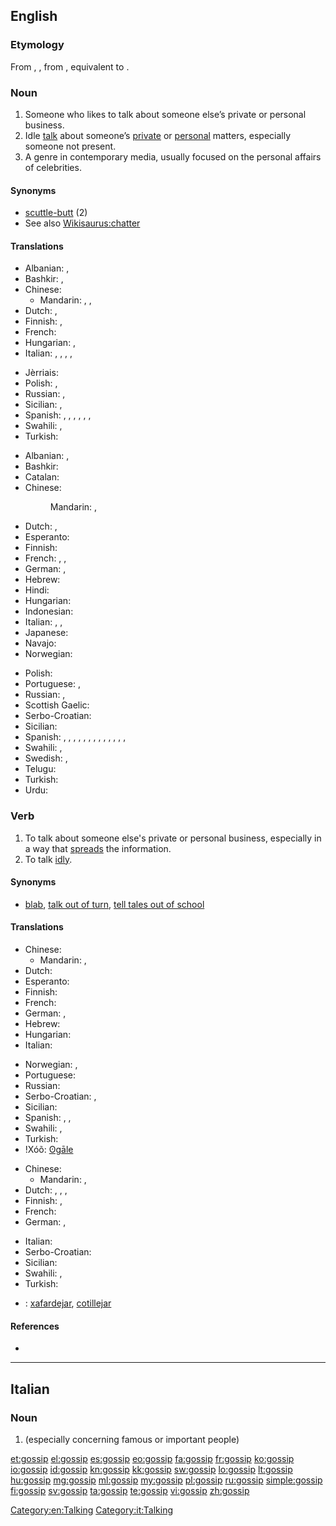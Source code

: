 ==English==
{{wikipedia|dab=gossip (disambiguation)|gossip}}

===Etymology===
From {{etyl|enm}} {{term|gossib|lang=enm}}, {{term|godsib||a close friend or relation, a confidant|lang=enm}}, from {{etyl|ang}} {{term|godsibb|lang=ang||godparent, sponsor}}, equivalent to {{compound|god|sib}}.

===Noun===
{{wikipedia}}
{{en-noun}}

# Someone who likes to talk about someone else’s private or personal business.
# Idle [[talk]] about someone’s [[private]] or [[personal]] matters, especially someone not present.
# A genre in contemporary media, usually focused on the personal affairs of celebrities.

====Synonyms====
* [[scuttle-butt]] (2)
* See also [[Wikisaurus:chatter]]

====Translations====
{{trans-top|person}}
* Albanian: {{t-|sq|thashethemexhi|m|xs=Albanian}}, {{t+|sq|çuçurjar|m|xs=Albanian}}
* Bashkir: {{t+|ba|ғәйбәтсе|m|tr=ğäybätse}}, {{t+|ba|ғәйбәт тоҡсайы|m|tr=ğäybät toqsayï}}
* Chinese:
** Mandarin: {{t|cmn|愛說閒話的人|sc=Hani}}, {{t|cmn|爱说闲话的人|tr=ài shuō xiánhuà de rén|sc=Hani}}, {{t|cmn|八卦的人|tr=bāguà de rén|sc=Hani}}
* Dutch: {{t+|nl|roddelaar|m}}, {{t+|nl|roddelaarster|f}}
* Finnish: {{t|fi|juoruilija}}, {{t-|fi|juorukello}}
* French: {{t+|fr|commère|f}}
* Hungarian: {{t|hu|pletykás}}, {{t|hu|pletykafészek}}
* Italian: {{t|it|pettegolo|m}}, {{t|it|pettegola|f}}, {{t|it|chiacchierone|m}}, {{t|it|chiacchierona|f}}, {{t|it|comare|f}} {{qualifier|regional}}
{{trans-mid}}
* Jèrriais: {{tø|roa-jer|conméthe|f}}
* Polish: {{t+|pl|plotkarz|m}}, {{t+|pl|plotkarka|f}}
* Russian: {{t+|ru|сплетник|m|tr=splétnik}}, {{t|ru|сплетница|m|tr=splétnica}}
* Sicilian: {{t-|scn|cuttigghiaru|m}}, {{t-|scn|cuttigghiara|f}}
* Spanish: {{t+|es|chismoso|m}}, {{t-|es|chismosa|f}} {{qualifier|especially Latin America}}, {{t|es|copuchento|m}} {{qualifier|Chile|colloquial}}, {{t|es|argüendero|m}}, {{t|es|argüendera|f}} {{qualifier|Mexico|colloquial}}, {{t-|es|alcahuete|m}},  {{t|es|cotilla|m|f}}
* Swahili: {{t+|sw|tetesi|xs=Swahili}}, {{t+|sw|fitina|xs=Swahili}}
* Turkish: {{t+|tr|dedikoducu}}
{{trans-bottom}}

{{trans-top|idle talk}}
* Albanian: {{t-|sq|thashetheme|f|xs=Albanian}}, {{t+|sq|çuçurimë|f|xs=Albanian}}
* Bashkir: {{t+|ba|ғәйбәт|m|tr=ğäybät}}
* Catalan: {{t|ca|xafarderia|f}}
* Chinese:
*: Mandarin: {{t-|cmn|閒話|sc=Hani}}, {{t-|cmn|闲话|tr=xiánhuá|sc=Hani}}
* Dutch: {{t|nl|kletspraatje}}, {{t|nl|roddel}}
* Esperanto: {{t-|eo|klaĉo|xs=Esperanto}}
* Finnish: {{t-|fi|juoru}}
* French: {{t+|fr|commérage}}, {{t+|fr|ragot}}, {{t+|fr|cancan}}
* German: {{t-|de|Klatsch|m}}, {{t-|de|Tratsch|m}}
* Hebrew: {{t-|he|רכילות|f|tr=rehilut}}
* Hindi: {{t|hi|गप-शप|f|tr=gap-śap|sc=Deva}}
* Hungarian: {{t+|hu|pletyka}}
* Indonesian: {{t|id|gosip}}
* Italian: {{t+|it|pettegolezzo|m}}, {{t-|it|chiacchera|f}}, {{t+|it|diceria|f}}
* Japanese: {{t|ja|噂|tr=うわさ, uwasa|sc=Jpan}}
* Navajo: {{tø|nv|aseezį́}}
* Norwegian: {{t|no|sladder|n}}
{{trans-mid}}
* Polish: {{t+|pl|plotka|f}}
* Portuguese: {{t|pt|bisbilhotice|f}}, {{t|pt|fofoca|f}} {{qualifier|Brazil}}
* Russian: {{t|ru|сплетни|f|p||tr=splétni}}, {{t|ru|слухи|m|p|tr=slúxi}}
* Scottish Gaelic: {{t-|gd|seanchas|m|xs=Scottish Gaelic}}
* Serbo-Croatian: {{t|sh|ogovaranje|n}}
* Sicilian: {{t+|scn|cuttigghiu|m}}
* Spanish: {{t|es|chisme|m}} {{qualifier|especially Latin America}}, {{t|es|bochinche|m}} {{qualifier|Colombian Atlantic Coast|Dominican Republic|Panama|Puerto Rico - colloquial}}, {{t|es|brete|f}} {{qualifier|Cuba|colloquial}}, {{t|es|cahuín|m}} {{qualifier|Chile|colloquial}}, {{t|es|chambre|m}} {{qualifier|El Salvador|Honduras - colloquial}}, {{t|es|chimento|m}} {{qualifier|Argentina|Uruguay - colloquial}}, {{t|es|chirmol|m}} {{qualifier|Guatemala|colloquial}}, {{t|es|cocoa|f}} {{qualifier|Panama|colloquial}}, {{t|es|copucha|f}} {{qualifier|Chile|colloquial}}, {{t|es|cotilleo|m}} {{qualifier|Spain}}, {{t|es|cuecho|m}} {{qualifier|Nicaragua|colloquial}}, {{t|es|mitote|m}}, {{t-|es|argüende|m}} {{qualifier|Mexico|colloquial}}, {{t|es|vinazo|m}} {{qualifier|Costa Rica|colloquial}}
* Swahili: {{t+|sw|tetesi|xs=Swahili}}, {{t+|sw|fitina|xs=Swahili}}
* Swedish: {{t+|sv|skvaller|n}}, {{t|sv|sladder|n}}
* Telugu: {{t|te|గాలి కబుర్లు|tr=gaali kaburlu}}
* Turkish: {{t+|tr|dedikodu}}
* Urdu: {{t|ur|گپ شپ|f|tr=gap śap|sc=ur-Arab}}
{{trans-bottom}}

===Verb===
{{en-verb|gossips|'''[[gossiping]]''' ''or'' '''[[gossipping]]'''|'''[[gossiped]]''' ''or'' '''[[gossipped]]'''}}

# To talk about someone else's private or personal business, especially in a way that [[spread]]s the information.
# To talk [[idly]].

====Synonyms====
* {{sense|talk about someone else's private or personal business}} [[blab]], [[talk out of turn]], [[tell tales out of school]]

====Translations====
{{trans-top|to talk about someone else's private or personal business}}
* Chinese:
** Mandarin: {{t|cmn|說閒話|sc=Hani}}, {{t|cmn|说闲话|tr=shuō xiánhuà|sc=Hani}}
* Dutch: {{t-|nl|roddelen}}
* Esperanto: {{t-|eo|klaĉi|xs=Esperanto}}
* Finnish: {{t-|fi|juoruta}}
* French: {{t+|fr|commérer}}
* German: {{t+|de|tratschen}}, {{t+|de|klatschen}}
* Hebrew: {{t-|he|לרכל}}
* Hungarian: {{t|hu|pletykál}}
* Italian: {{t+|it|spettegolare}}
{{trans-mid}}
* Norwegian: {{t|no|sladre}}, {{t|no|slarve}}
* Portuguese: {{t|pt|fofocar}} {{qualifier|Brazil}}
* Russian: {{t|ru|сплетничать|tr=spl'étničat'}} {{impf}}
* Serbo-Croatian: {{t|sh|tračati}}, {{t|sh|ogovarati}}
* Sicilian: {{t-|scn|cuttigghiari}}
* Spanish: {{t-|es|chismear}}, {{t-|es|cotillear}}, {{t-|es|chismorrear}}
* Swahili: {{t+|sw|fakachi|xs=Swahili}},  {{t+|sw|fitina|xs=Swahili}}
* Turkish: {{t-|tr|dedikodu yapmak}}
* !Xóõ: [[ʘgāle]]
{{trans-bottom}}

{{trans-top|to talk idly}}
* Chinese:
** Mandarin: {{t|cmn|說閒聊|sc=Hani}}, {{t|cmn|说闲聊|tr=shuō xiánliáo|sc=Hani}}
* Dutch: {{t|nl|babbelen}}, {{t|nl|zeveren}}, {{t|nl|kletsen}}, {{t|nl|zwetsen}}
* Finnish: {{t+|fi|jutella}}, {{t-|fi|juoruilla}}
* French: {{t+|fr|bavarder}}
* German: {{t+|de|klatschen}}, {{t+|de|schwatzen}}
{{trans-mid}}
* Italian: {{t-|it|chiaccherare}}
* Serbo-Croatian: {{t|sh|brbljati}}
* Sicilian: {{t-|scn|cuttigghiari}}
* Swahili: {{t+|sw|fakachi|xs=Swahili}}, {{t+|sw|fitina|xs=Swahili}}
* Turkish: {{t|tr|çene çalmak}}
{{trans-bottom}}

{{checktrans-top}}
* {{ttbc|ca}}: [[xafardejar]], [[cotillejar]]
{{trans-bottom}}

====References====
* {{R:BBS}}

[[Category:en:Talking]]

----

==Italian==

===Noun===
{{head|it|noun|g=m|inv}}

# {{l|en|gossip}} (especially concerning famous or important people)

[[Category:it:Talking]]

[[et:gossip]]
[[el:gossip]]
[[es:gossip]]
[[eo:gossip]]
[[fa:gossip]]
[[fr:gossip]]
[[ko:gossip]]
[[io:gossip]]
[[id:gossip]]
[[kn:gossip]]
[[kk:gossip]]
[[sw:gossip]]
[[lo:gossip]]
[[lt:gossip]]
[[hu:gossip]]
[[mg:gossip]]
[[ml:gossip]]
[[my:gossip]]
[[pl:gossip]]
[[ru:gossip]]
[[simple:gossip]]
[[fi:gossip]]
[[sv:gossip]]
[[ta:gossip]]
[[te:gossip]]
[[vi:gossip]]
[[zh:gossip]]